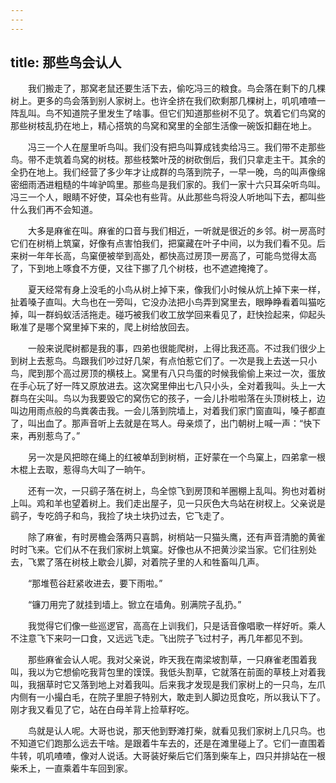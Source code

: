 ```yaml
---
---
---
```

title: 那些鸟会认人
---




　　我们搬走了，那窝老鼠还要生活下去，偷吃冯三的粮食。鸟会落在剩下的几棵树上。更多的鸟会落到别人家树上。也许全挤在我们砍剩那几棵树上，叽叽喳喳一阵乱叫。鸟不知道院子里发生了啥事。但它们知道那些树不见了。筑着它们鸟窝的那些树枝乱扔在地上，精心搭筑的鸟窝和窝里的全部生活像一碗饭扣翻在地上。

　　冯三一个人在屋里听鸟叫。我们没有把鸟叫算成钱卖给冯三。我们带不走那些鸟。带不走筑着鸟窝的树枝。那些枝繁叶茂的树砍倒后，我们只拿走主干。其余的全扔在地上。我们经营了多少年才让成群的鸟落到院子，一早一晚，鸟的叫声像绵密细雨洒进粗糙的牛哞驴鸣里。那些鸟是我们家的。我们一家十六只耳朵听鸟叫。冯三一个人，眼睛不好使，耳朵也有些背。从此那些鸟将没人听地叫下去，都叫些什么我们再不会知道。

　　大多是麻雀在叫。麻雀的口音与我们相近，一听就是很近的乡邻。树一房高时它们在树梢上筑窠，好像有点害怕我们，把窠藏在叶子中间，以为我们看不见。后来树一年年长高，鸟窠便被举到高处，都快高过房顶一房高了，可能鸟觉得太高了，下到地上啄食不方便，又往下挪了几个树枝，也不遮遮掩掩了。

　　夏天经常有身上没毛的小鸟从树上掉下来，像我们小时候从炕上掉下来一样，扯着嗓子直叫。大鸟也在一旁叫，它没办法把小鸟弄到窝里去，眼睁睁看着叫猫吃掉，叫一群蚂蚁活活拖走。碰巧被我们收工放学回来看见了，赶快捡起来，仰起头瞅准了是哪个窝里掉下来的，爬上树给放回去。

　　一般来说爬树都是我的事，四弟也很能爬树，上得比我还高。不过我们很少上到树上去惹鸟。鸟跟我们吵过好几架，有点怕惹它们了。一次是我上去送一只小鸟，爬到那个高过房顶的横枝上。窝里有八只鸟蛋的时候我偷偷上来过一次，蛋放在手心玩了好一阵又原放进去。这次窝里伸出七八只小头，全对着我叫。头上一大群鸟在尖叫。鸟以为我要毁它的窝伤它的孩子，一会儿扑啦啦落在头顶树枝上，边叫边用雨点般的鸟粪袭击我。一会儿落到院墙上，对着我们家门窗直叫，嗓子都直了，叫出血了。那声音听上去就是在骂人。母亲烦了，出门朝树上喊一声：“快下来，再别惹鸟了。”

　　另一次是风把晾在绳上的红被单刮到树梢，正好蒙在一个鸟窠上，四弟拿一根木棍上去取，惹得鸟大叫了一晌午。

　　还有一次，一只鹞子落在树上，鸟全惊飞到房顶和羊圈棚上乱叫。狗也对着树上叫。鸡和羊也望着树上。我们走出屋子，见一只灰色大鸟站在树杈上。父亲说是鹞子，专吃鸽子和鸟，我捡了块土块扔过去，它飞走了。

　　除了麻雀，有时房檐会落两只喜鹊，树梢站一只猫头鹰，还有声音清脆的黄雀时时飞来。它们从不在我们家树上筑窠。好像也从不把黄沙梁当家。它们往别处去，飞累了落在树枝上歇会儿脚，对着院子里的人和牲畜叫几声。

　　“那堆苞谷赶紧收进去，要下雨啦。”

　　“镰刀用完了就挂到墙上。锨立在墙角。别满院子乱扔。”

　　我觉得它们像一些巡逻官，高高在上训我们，只是话音像唱歌一样好听。乘人不注意飞下来叼一口食，又远远飞走。飞出院子飞过村子，再几年都见不到。

　　那些麻雀会认人呢。我对父亲说，昨天我在南梁坡割草，一只麻雀老围着我叫，我以为它想偷吃我背包里的馍馍。我低头割草，它就落在前面的草枝上对着我叫，我捆草时它又落到地上对着我叫。后来我才发现是我们家树上的一只鸟，左爪内侧有一小撮白毛，在院子里胆子特别大，敢走到人脚边觅食吃，所以我认下了。刚才我又看见了它，站在白母羊背上捡草籽吃。

　　鸟就是认人呢。大哥也说，那天他到野滩打柴，就看见我们家树上几只鸟。也不知道它们跑那么远去干啥。是跟着牛车去的，还是在滩里碰上了。它们一直围着牛转，叽叽喳喳，像对人说话。大哥装好柴后它们落到柴车上，四只并排站在一根柴禾上，一直乘着牛车回到家。